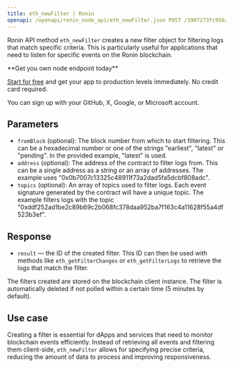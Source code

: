 ---
title: eth_newFilter | Ronin
openapi: /openapi/ronin_node_api/eth_newFilter.json POST /3997273fc956a67dc6982384500e669e
---

Ronin API method `eth_newFilter` creates a new filter object for filtering logs that match specific criteria. This is particularly useful for applications that need to listen for specific events on the Ronin blockchain.

<Check>
**Get you own node endpoint today**

[Start for free](https://console.chainstack.com/) and get your app to production levels immediately. No credit card required.

You can sign up with your GitHub, X, Google, or Microsoft account.
</Check>


## Parameters

* `fromBlock` (optional): The block number from which to start filtering. This can be a hexadecimal number or one of the strings "earliest", "latest" or "pending". In the provided example, "latest" is used.
* `address` (optional): The address of the contract to filter logs from. This can be a single address as a string or an array of addresses. The example uses "0x0b7007c13325c48911f73a2dad5fa5dcbf808adc".
* `topics` (optional): An array of topics used to filter logs. Each event signature generated by the contract will have a unique topic. The example filters logs with the topic "0xddf252ad1be2c89b69c2b068fc378daa952ba7f163c4a11628f55a4df523b3ef".

## Response

* `result` — the ID of the created filter. This ID can then be used with methods like `eth_getFilterChanges` or `eth_getFilterLogs` to retrieve the logs that match the filter.

<Warning>
The filters created are stored on the blockchain client instance. The filter is automatically deleted if not polled within a certain time (5 minutes by default).
</Warning>


## Use case

Creating a filter is essential for dApps and services that need to monitor blockchain events efficiently. Instead of retrieving all events and filtering them client-side, `eth_newFilter` allows for specifying precise criteria, reducing the amount of data to process and improving responsiveness.
